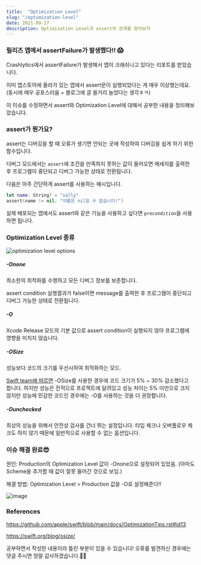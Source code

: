 ```yaml
---
title:  "Optimization Level"
slug: "/optimization-level"
date: 2021-09-27
description: Optimization Level과 assert의 관계를 알아보쟈
---
```

### 릴리즈 앱에서 assertFailure가 발생했다!! 😱
Crashlytics에서 assertFailure가 발생해서 앱이 크래쉬나고 있다는 리포트를 받았습니다.

이미 앱스토어에 올라가 있는 앱에서 assert문이 실행되었다는 게 매우 이상했는데요. 
(동시에 매우 공포스러움 + 블로그에 글 쓸거리 늘었다는 생각ㅎㅋ)

이 이슈를 수정하면서 assert와 Optimization Level에 대해서 공부한 내용을 정리해보았습니다.

### assert가 뭔가요?
assert는 디버깅을 할 때 오류가 생기면 안되는 곳에 작성하여 디버깅을 쉽게 하기 위한 함수입니다.

디버그 모드에서는 `assert`에 조건을 만족하지 못하는 값이 들어오면 메세지를 출력한 후 프로그램이 중단되고 디버그 가능한 상태로 전환됩니다.

다음은 아주 간단하게 assert를 사용하는 예시입니다.
```swift
let name: String? = "sally"
assert(name != nil, "이름은 nil일 수 없습니다!")
```

실제 배포되는 앱에서도 assert와 같은 기능을 사용하고 싶다면 `precondition`을 사용하면 됩니다.

### Optimization Level 종류
![optimization level options](./optimization-options.png)
##### -Onone
최소한의 최적화를 수행하고 모든 디버그 정보를 보존합니다.

assert condition 실행결과가 false이면 message를 출력한 후 프로그램이 중단되고 디버그 가능한 상태로 전환됩니다.

##### -O
Xcode Release 모드의 기본 값으로 assert condition이 실행되지 않아 프로그램에 영향을 미치지 않습니다.

##### -OSize
성능보다 코드의 크기를 우선시하여 최적화하는 모드.

[Swift team에 따르면](https://swift.org/blog/osize/) -OSize를 사용한 경우에 코드 크기가 5% ~ 30% 감소했다고 합니다.
하지만 성능은 전적으로 프로젝트에 달려있고 성능 차이는 5% 미만으로 크지 않지만 성능에 민감한 코드인 경우에는 -O를 사용하는 것을 더 권장합니다.

##### -Ounchecked
최상의 성능을 위해서 안전성 검사를 건너 뛰는 설정입니다.
타입 체크나 오버플로우 체크도 하지 않기 때문에 일반적으로 사용할 수 없는 옵션입니다.

### 이슈 해결 완료😎
원인: Production의 Optimization Level 값이 -Onone으로 설정되어 있었음. 
(아마도 Scheme을 추가할 때 값이 잘못 들어간 것으로 보임.)

해결 방법: Optimization Level > Production 값을 -O로 설정해준다!!

![image](./optimization-level.png)


### References
https://github.com/apple/swift/blob/main/docs/OptimizationTips.rst#id13

https://swift.org/blog/osize/


공부하면서 작성한 내용이라 틀린 부분이 있을 수 있습니다! 오류를 발견하신 경우에는 댓글 주시면 정말 감사하겠습니다.🙇‍♀️